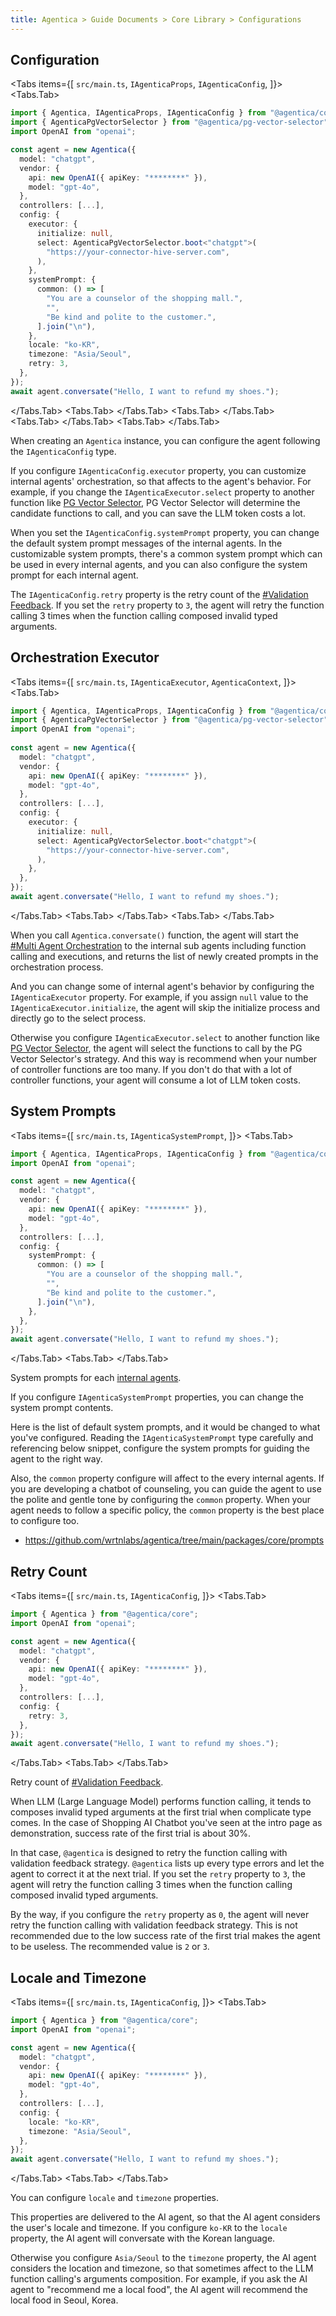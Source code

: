 ```yaml
---
title: Agentica > Guide Documents > Core Library > Configurations
---
```



## Configuration
<Tabs items={[
  <code>src/main.ts</code>,
  <code>IAgenticaProps</code>,
  <code>IAgenticaConfig</code>,
]}>
  <Tabs.Tab>
```typescript filename="src/main.ts" showLineNumbers
import { Agentica, IAgenticaProps, IAgenticaConfig } from "@agentica/core";
import { AgenticaPgVectorSelector } from "@agentica/pg-vector-selector";
import OpenAI from "openai";

const agent = new Agentica({
  model: "chatgpt",
  vendor: {
    api: new OpenAI({ apiKey: "********" }),
    model: "gpt-4o",
  },
  controllers: [...],
  config: {
    executor: {
      initialize: null,
      select: AgenticaPgVectorSelector.boot<"chatgpt">(
        "https://your-connector-hive-server.com",
      ),
    },
    systemPrompt: {
      common: () => [
        "You are a counselor of the shopping mall.",
        "",
        "Be kind and polite to the customer.",
      ].join("\n"),
    },
    locale: "ko-KR",
    timezone: "Asia/Seoul",
    retry: 3,
  },
});
await agent.conversate("Hello, I want to refund my shoes.");
```
  </Tabs.Tab>
  <Tabs.Tab>
    <RemoteSource 
      url="https://raw.githubusercontent.com/wrtnlabs/agentica/refs/heads/main/packages/core/src/structures/IAgenticaProps.ts"
      filename="@agentica/core/IAgenticaProps"
      showLineNumbers />
  </Tabs.Tab>
  <Tabs.Tab>
    <RemoteSource 
      url="https://raw.githubusercontent.com/wrtnlabs/agentica/refs/heads/main/packages/core/src/structures/IAgenticaConfig.ts"
      filename="@agentica/core/IAgenticaConfig"
      showLineNumbers />
  </Tabs.Tab>
  <Tabs.Tab>
    <RemoteSource 
      url="https://raw.githubusercontent.com/wrtnlabs/agentica/refs/heads/main/packages/core/src/structures/IAgenticaExecutor.ts"
      filename="@agentica/core/IAgenticaExecutor"
      showLineNumbers />
  </Tabs.Tab>
  <Tabs.Tab>
    <RemoteSource 
      url="https://raw.githubusercontent.com/wrtnlabs/agentica/refs/heads/main/packages/core/src/structures/IAgenticaSystemPrompt.ts"
      filename="@agentica/core/IAgenticaSystemPrompt"
      showLineNumbers />
  </Tabs.Tab>
</Tabs>


When creating an `Agentica` instance, you can configure the agent following the `IAgenticaConfig` type.

If you configure `IAgenticaConfig.executor` property, you can customize internal agents' orchestration, so that affects to the agent's behavior. For example, if you change the `IAgenticaExecutor.select` property to another function like [PG Vector Selector](/docs/plugins/pg-vector-selector), PG Vector Selector will determine the candidate functions to call, and you can save the LLM token costs a lot.

When you set the `IAgenticaConfig.systemPrompt` property, you can change the default system prompt messages of the internal agents. In the customizable system prompts, there's a common system prompt which can be used in every internal agents, and you can also configure the system prompt for each internal agent.

The `IAgenticaConfig.retry` property is the retry count of the [#Validation Feedback](/docs/concepts/function-calling#validation-feedback). If you set the `retry` property to `3`, the agent will retry the function calling 3 times when the function calling composed invalid typed arguments.




## Orchestration Executor
<Tabs items={[
  <code>src/main.ts</code>,
  <code>IAgenticaExecutor</code>,
  <code>AgenticaContext</code>,
]}>
  <Tabs.Tab>
```typescript filename="src/main.ts" showLineNumbers {13-18}
import { Agentica, IAgenticaProps, IAgenticaConfig } from "@agentica/core";
import { AgenticaPgVectorSelector } from "@agentica/pg-vector-selector";
import OpenAI from "openai";
 
const agent = new Agentica({
  model: "chatgpt",
  vendor: {
    api: new OpenAI({ apiKey: "********" }),
    model: "gpt-4o",
  },
  controllers: [...],
  config: {
    executor: {
      initialize: null,
      select: AgenticaPgVectorSelector.boot<"chatgpt">(
        "https://your-connector-hive-server.com",
      ),
    },
  },
});
await agent.conversate("Hello, I want to refund my shoes.");
```
  </Tabs.Tab>
  <Tabs.Tab>
    <RemoteSource 
      url="https://raw.githubusercontent.com/wrtnlabs/agentica/refs/heads/main/packages/core/src/structures/IAgenticaExecutor.ts"
      filename="@agentica/core/IAgenticaExecutor"
      showLineNumbers />
  </Tabs.Tab>
  <Tabs.Tab>
    <RemoteSource 
      url="https://raw.githubusercontent.com/wrtnlabs/agentica/refs/heads/main/packages/core/src/context/AgenticaContext.ts"
      filename="@agentica/core/AgenticaContext"
      showLineNumbers />
  </Tabs.Tab>
</Tabs>

When you call `Agentica.conversate()` function, the agent will start the [#Multi Agent Orchestration](/docs/concepts/function-calling/#orchestration-strategy) to the internal sub agents including function calling and executions, and returns the list of newly created prompts in the orchestration process.

And you can change some of internal agent's behavior by configuring the `IAgenticaExecutor` property. For example, if you assign `null` value to the `IAgenticaExecutor.initialize`, the agent will skip the initialize process and directly go to the select process.

Otherwise you configure `IAgenticaExecutor.select` to another function like [PG Vector Selector](/docs/plugins/pg-vector-selector), the agent will select the functions to call by the PG Vector Selector's strategy. And this way is recommend when your number of controller functions are too many. If you don't do that with a lot of controller functions, your agent will consume a lot of LLM token costs.




## System Prompts
<Tabs items={[
  <code>src/main.ts</code>,
  <code>IAgenticaSystemPrompt</code>,
]}>
  <Tabs.Tab>
```typescript filename="src/main.ts" showLineNumbers {12-18}
import { Agentica, IAgenticaProps, IAgenticaConfig } from "@agentica/core";
import OpenAI from "openai";

const agent = new Agentica({
  model: "chatgpt",
  vendor: {
    api: new OpenAI({ apiKey: "********" }),
    model: "gpt-4o",
  },
  controllers: [...],
  config: {
    systemPrompt: {
      common: () => [
        "You are a counselor of the shopping mall.",
        "",
        "Be kind and polite to the customer.",
      ].join("\n"),
    },
  },
});
await agent.conversate("Hello, I want to refund my shoes.");
```
  </Tabs.Tab>
  <Tabs.Tab>
    <RemoteSource 
      url="https://raw.githubusercontent.com/wrtnlabs/agentica/refs/heads/main/packages/core/src/structures/IAgenticaSystemPrompt.ts"
      filename="@agentica/core/IAgenticaSystemPrompt"
      showLineNumbers />
  </Tabs.Tab>
</Tabs>

System prompts for each [internal agents](/docs/concepts/function-calling/#orchestration-strategy).

If you configure `IAgenticaSystemPrompt` properties, you can change the system prompt contents.

Here is the list of default system prompts, and it would be changed to what you've configured. Reading the `IAgenticaSystemPrompt` type carefully and referencing below snippet, configure the system prompts for guiding the agent to the right way.

Also, the `common` property configure will affect to the every internal agents. If you are developing a chatbot of counseling, you can guide the agent to use the polite and gentle tone by configuring the `common` property. When your agent needs to follow a specific policy, the `common` property is the best place to configure too.

   - https://github.com/wrtnlabs/agentica/tree/main/packages/core/prompts




## Retry Count
<Tabs items={[
  <code>src/main.ts</code>,
  <code>IAgenticaConfig</code>,
]}>
  <Tabs.Tab>
```typescript filename="src/main.ts" showLineNumbers {12}
import { Agentica } from "@agentica/core";
import OpenAI from "openai";

const agent = new Agentica({
  model: "chatgpt",
  vendor: {
    api: new OpenAI({ apiKey: "********" }),
    model: "gpt-4o",
  },
  controllers: [...],
  config: {
    retry: 3,
  },
});
await agent.conversate("Hello, I want to refund my shoes.");
```
  </Tabs.Tab>
  <Tabs.Tab>
    <RemoteSource 
      url="https://raw.githubusercontent.com/wrtnlabs/agentica/refs/heads/main/packages/core/src/structures/IAgenticaConfig.ts"
      filename="@agentica/core/IAgenticaConfig"
      showLineNumbers />
  </Tabs.Tab>
</Tabs>

Retry count of [#Validation Feedback](/docs/concepts/function-calling#validation-feedback).

When LLM (Large Language Model) performs function calling, it tends to composes invalid typed arguments at the first trial when complicate type comes. In the case of Shopping AI Chatbot you've seen at the intro page as demonstration, success rate of the first trial is about 30%.

In that case, `@agentica` is designed to retry the function calling with validation feedback strategy. `@agentica` lists up every type errors and let the agent to correct it at the next trial. If you set the `retry` property to `3`, the agent will retry the function calling 3 times when the function calling composed invalid typed arguments.
 
By the way, if you configure the `retry` property as `0`, the agent will never retry the function calling with validation feedback strategy. This is not recommended due to the low success rate of the first trial makes the agent to be useless. The recommended value is `2` or `3`.




## Locale and Timezone
<Tabs items={[
  <code>src/main.ts</code>,
  <code>IAgenticaConfig</code>,
]}>
  <Tabs.Tab>
```typescript filename="src/main.ts" showLineNumbers {12-13}
import { Agentica } from "@agentica/core";
import OpenAI from "openai";

const agent = new Agentica({
  model: "chatgpt",
  vendor: {
    api: new OpenAI({ apiKey: "********" }),
    model: "gpt-4o",
  },
  controllers: [...],
  config: {
    locale: "ko-KR",
    timezone: "Asia/Seoul",
  },
});
await agent.conversate("Hello, I want to refund my shoes.");
```
  </Tabs.Tab>
  <Tabs.Tab>
    <RemoteSource 
      url="https://raw.githubusercontent.com/wrtnlabs/agentica/refs/heads/main/packages/core/src/structures/IAgenticaConfig.ts"
      filename="@agentica/core/IAgenticaConfig"
      showLineNumbers />
  </Tabs.Tab>
</Tabs>

You can configure `locale` and `timezone` properties.

This properties are delivered to the AI agent, so that the AI agent considers the user's locale and timezone. If you configure `ko-KR` to the `locale` property, the AI agent will conversate with the Korean language. 

Otherwise you configure `Asia/Seoul` to the `timezone` property, the AI agent considers the location and timezone, so that sometimes affect to the LLM function calling's arguments composition. For example, if you ask the AI agent to "recommend me a local food", the AI agent will recommend the local food in Seoul, Korea.
